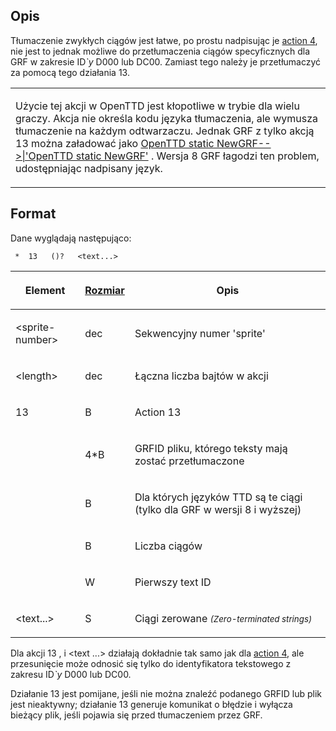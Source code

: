 {{pl/Development/NewGRF/inne strony|en=newgrf-specs.tt-wiki.net/wiki/Action13|pl=pl/Development/NewGRF/NFO Specs/Action13 |sub=nfo}}
<!--[[Category:Artykuły w języku polskim/Pl]]-->
<!--{{-}}<br>{{ambox | text = w trakcie edycji.}}-->

==Opis==
{{pl/Development/NewGRF/ottdp|0.6|2.6|ttdprev=r857}}
Tłumaczenie zwykłych ciągów jest łatwe, po prostu nadpisując je [[pl/Development/NewGRF/NFO Specs/Action4|action 4]], nie jest to jednak możliwe do przetłumaczenia ciągów specyficznych dla GRF w zakresie ID''`y'' D000 lub DC00. Zamiast tego należy je przetłumaczyć za pomocą tego działania 13.
{| style=border:hidden
|{{pl/Development/NewGRF/ottd|}}Użycie tej akcji w OpenTTD jest kłopotliwe w trybie dla wielu graczy. Akcja nie określa kodu języka tłumaczenia, ale wymusza tłumaczenie na każdym odtwarzaczu. Jednak GRF z tylko akcją 13 można załadować jako [[:<!--OpenTTD static NewGRF|OpenTTD static NewGRF-->|'OpenTTD static NewGRF']]<!-- ← original-->. {{pl/Development/NewGRF/grfFrom|8}} Wersja 8 GRF łagodzi ten problem, udostępniając nadpisany język.
|}<!-- dodane tabelarycznie -->
== Format ==

Dane wyglądają następująco:

 <sprite-number> * <length> 13 <feature> <GRFID> (<language-id>)? <num-ent> <offset> <text...>

{|
|-
!'''Element'''
![[pl/Development/NewGRF/NFO Specs/GRFActionsDetailed|'''Rozmiar''']]
!'''Opis'''
|-
|&lt;sprite-number&gt;
|dec
|Sekwencyjny numer 'sprite'
|-
|&lt;length&gt;
|dec
|Łączna liczba bajtów w akcji
|-
|13
|B
|Action 13
|-
|<GRFID>
|4*B
|GRFID pliku, którego teksty mają zostać przetłumaczone
|-
|<language-id>
|B
|{{pl/Development/NewGRF/grfFrom|8}} Dla których języków TTD są te ciągi (tylko dla GRF w wersji 8 i wyższej)
|-
|<num-ent>
|B
|Liczba ciągów
|-
|<offset>
|W
|Pierwszy text ID
|-
|<text...>
|S
|Ciągi zerowane <small>''(Zero-terminated strings)''</small>
|}


Dla akcji 13 <num-ent>, <offset> i <text ...> działają dokładnie tak samo jak dla [[pl/Development/NewGRF/NFO Specs/Action4|action 4]], ale przesunięcie może odnosić się tylko do identyfikatora tekstowego z zakresu ID''`y'' D000 lub DC00.

Działanie 13 jest pomijane, jeśli nie można znaleźć podanego GRFID lub plik jest nieaktywny; działanie 13 generuje komunikat o błędzie i wyłącza bieżący plik, jeśli pojawia się przed tłumaczeniem przez GRF.